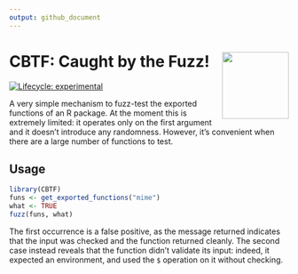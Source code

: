 ```yaml
---
output: github_document
---
```


# CBTF: Caught by the Fuzz! <a href="https://www.youtube.com/watch?v=uJ-mpul94eo"><img src="man/figures/logo.png" align="right" height="120" /></a>

<!-- badges: start -->
[![Lifecycle: experimental](https://img.shields.io/badge/lifecycle-experimental-orange.svg)](https://lifecycle.r-lib.org/articles/stages.html#experimental)
<!-- badges: end -->

A very simple mechanism to fuzz-test the exported functions of an R package.
At the moment this is extremely limited: it operates only on the first
argument and it doesn't introduce any randomness. However, it's convenient
when there are a large number of functions to test.

## Usage

```r
library(CBTF)
funs <- get_exported_functions("mime")
what <- TRUE
fuzz(funs, what)
```

The first occurrence is a false positive, as the message returned indicates
that the input was checked and the function returned cleanly. The second case
instead reveals that the function didn't validate its input: indeed, it
expected an environment, and used the `$` operation on it without checking.

